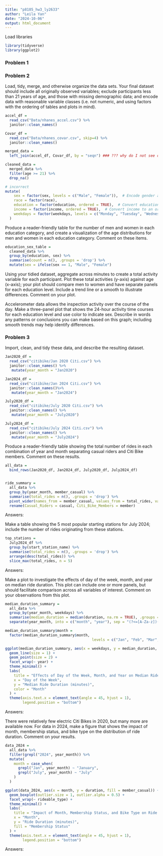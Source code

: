```yaml
---
title: "p8105_hw3_ly2633"
author: "Leila Yan"
date: "2024-10-06"
output: html_document
---
```


Load libraries
```r
library(tidyverse)
library(ggplot2)
```
### Problem 1

### Problem 2
Load, tidy, merge, and otherwise organize the data sets. Your final dataset should include all originally observed variables; exclude participants less than 21 years of age, and those with missing demographic data; and encode data with reasonable variable classes (i.e. not numeric, and using factors with the ordering of tables and plots in mind).
```r
accel_df = 
  read_csv("Data/nhanes_accel.csv") %>%
  janitor::clean_names()

Covar_df = 
  read_csv("Data/nhanes_covar.csv", skip=4) %>%
  janitor::clean_names() 

merged_data =
  left_join(accel_df, Covar_df, by = "seqn") ### ??? why do I not see demographics variables

cleaned_data =
  merged_data %>%
  filter(age >= 21) %>%
  drop_na() 

# incorrect
mutate(
    sex = factor(sex, levels = c("Male", "Female")),  # Encode gender as a factor
    race = factor(race),  
    education = factor(education, ordered = TRUE),  # Convert education to an ordered factor, if applicable
    income = factor(income, ordered = TRUE),  # Convert income to an ordered factor if it's categorical
    weekdays = factor(weekdays, levels = c("Monday", "Tuesday", "Wednesday", "Thursday", "Friday", "Saturday", "Sunday"), ordered = TRUE)  
  )
```


Produce a reader-friendly table for the number of men and women in each education category, and create a visualization of the age distributions for men and women in each education category. Comment on these items.

```r
education_sex_table =
  cleaned_data %>%
  group_by(education, sex) %>%
  summarise(count = n(), .groups = 'drop') %>%
  mutate(sex = ifelse(sex == 1, "Male", "Female")
```




Using your tidied dataset, aggregate across minutes to create a total activity variable for each participant. Plot these total activities (y-axis) against age (x-axis); your plot should compare men to women and have separate panels for each education level. Include a trend line or a smooth to illustrate differences. Comment on your plot.


Accelerometer data allows the inspection activity over the course of the day. Make a three-panel plot that shows the 24-hour activity time courses for each education level and use color to indicate sex. Describe in words any patterns or conclusions you can make based on this graph; including smooth trends may help identify differences.



### Problem 3
Import, clean, and tidy these data, and describe the resulting dataset.

```r
Jan2020_df = 
  read_csv("citibike/Jan 2020 Citi.csv") %>%
  janitor::clean_names() %>%
   mutate(year_month = "Jan2020")

Jan2024_df = 
  read_csv("citibike/Jan 2024 Citi.csv") %>%
  janitor::clean_names()%>%
   mutate(year_month = "Jan2024")

July2020_df = 
  read_csv("citibike/July 2020 Citi.csv") %>%
  janitor::clean_names() %>%
   mutate(year_month = "July2020")

July2024_df = 
  read_csv("citibike/July 2024 Citi.csv") %>%
  janitor::clean_names() %>%
   mutate(year_month = "July2024")
```


Produce a reader-friendly table showing the total number of rides in each combination of year and month separating casual riders and Citi Bike members. Comment on these results.
```r
all_data =
  bind_rows(Jan2020_df, Jan2024_df, July2020_df, July2024_df)


ride_summary =
  all_data %>%
  group_by(year_month, member_casual) %>%
  summarise(total_rides = n(), .groups = 'drop') %>%
  pivot_wider(names_from = member_casual, values_from = total_rides, values_fill = 0) %>%
  rename(Casual_Riders = casual, Citi_Bike_Members = member)
```

Answers:


Make a table showing the 5 most popular starting stations for July 2024; include the number of rides originating from these stations.
```r
top_stations =
  July2024_df %>%
  group_by(start_station_name) %>%
  summarise(total_rides = n(), .groups = 'drop') %>%
  arrange(desc(total_rides)) %>%
  slice_max(total_rides, n = 5)
```

Answers:


Make a plot to investigate the effects of day of the week, month, and year on median ride duration. This plot can include one or more panels, but should facilitate comparison across all variables of interest. Comment on your observations from this plot.
```r
median_duration_summary =
  all_data %>%
  group_by(year_month, weekdays) %>%
  summarise(median_duration = median(duration, na.rm = TRUE), .groups = 'drop') %>%
  separate(year_month, into = c("month", "year"), sep = "(?<=[A-Za-z])(?=[0-9])")

median_duration_summary$month =
  factor(median_duration_summary$month, 
                                        levels = c("Jan", "Feb", "Mar", "Apr", "May", "Jun", "Jul", "Aug", "Sep", "Oct", "Nov", "Dec"))

ggplot(median_duration_summary, aes(x = weekdays, y = median_duration, color = month, group = month)) +
  geom_line(size = 1) +
  geom_point(size = 2) +
  facet_wrap(~ year) +
  theme_minimal() +
  labs(
    title = "Effects of Day of the Week, Month, and Year on Median Ride Duration",
    x = "Day of the Week",
    y = "Median Ride Duration (minutes)",
    color = "Month"
  ) +
  theme(axis.text.x = element_text(angle = 45, hjust = 1),
        legend.position = "bottom")
```
Answers:





There were relatively few electric Citi Bikes in 2020, but many more are available now. For data in 2024, make a figure that shows the impact of month, membership status, and bike type on the distribution of ride duration. Comment on your results.
```r
data_2024 =
  all_data %>%
  filter(grepl("2024", year_month)) %>%
  mutate(
    month = case_when(
      grepl("Jan", year_month) ~ "January",
      grepl("July", year_month) ~ "July"
    )
  )

ggplot(data_2024, aes(x = month, y = duration, fill = member_casual)) +
  geom_boxplot(outlier.size = 1, outlier.alpha = 0.5) +
  facet_wrap(~ rideable_type) +
  theme_minimal() +
  labs(
    title = "Impact of Month, Membership Status, and Bike Type on Ride Duration (2024)",
    x = "Month",
    y = "Ride Duration (minutes)",
    fill = "Membership Status"
  ) +
  theme(axis.text.x = element_text(angle = 45, hjust = 1),
        legend.position = "bottom")
```
Answers:






